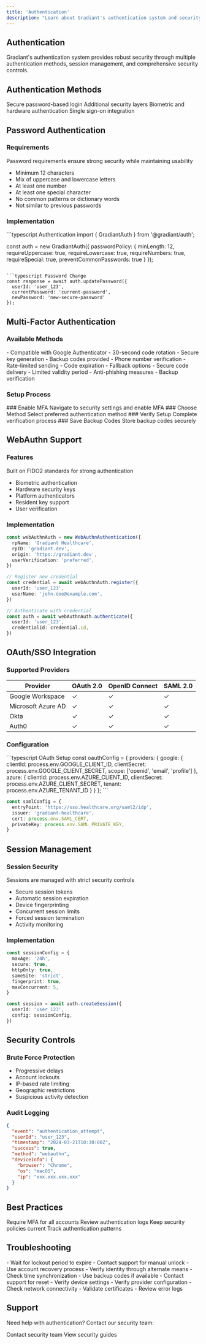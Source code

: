 ```yaml
---
title: 'Authentication'
description: "Learn about Gradiant's authentication system and security features"
---
```


## Authentication

Gradiant's authentication system provides robust security through multiple authentication methods, session management, and comprehensive security controls.

## Authentication Methods

<CardGroup cols={2}>
  <Card
    title="Password Authentication"
    icon="key"
    href="#password-authentication"
  >
    Secure password-based login
  </Card>
  <Card
    title="Multi-Factor Auth"
    icon="shield-check"
    href="#multi-factor-authentication"
  >
    Additional security layers
  </Card>
  <Card title="WebAuthn" icon="fingerprint" href="#webauthn">
    Biometric and hardware authentication
  </Card>
  <Card title="OAuth/SSO" icon="right-to-bracket" href="#oauth-sso">
    Single sign-on integration
  </Card>
</CardGroup>

## Password Authentication

### Requirements

<Info>
  Password requirements ensure strong security while maintaining usability
</Info>

- Minimum 12 characters
- Mix of uppercase and lowercase letters
- At least one number
- At least one special character
- No common patterns or dictionary words
- Not similar to previous passwords

### Implementation

<CodeGroup>
```typescript Authentication
import { GradiantAuth } from '@gradiant/auth';

const auth = new GradiantAuth({
passwordPolicy: {
minLength: 12,
requireUppercase: true,
requireLowercase: true,
requireNumbers: true,
requireSpecial: true,
preventCommonPasswords: true
}
});

````

```typescript Password Change
const response = await auth.updatePassword({
  userId: 'user_123',
  currentPassword: 'current-password',
  newPassword: 'new-secure-password'
});
````

</CodeGroup>

## Multi-Factor Authentication

### Available Methods

<AccordionGroup>
  <Accordion title="Time-based OTP (TOTP)">
    - Compatible with Google Authenticator - 30-second code rotation - Secure
    key generation - Backup codes provided
  </Accordion>
  <Accordion title="SMS Authentication">
    - Phone number verification - Rate-limited sending - Code expiration -
    Fallback options
  </Accordion>
  <Accordion title="Email Authentication">
    - Secure code delivery - Limited validity period - Anti-phishing measures -
    Backup verification
  </Accordion>
</AccordionGroup>

### Setup Process

<Steps>
  ### Enable MFA Navigate to security settings and enable MFA ### Choose Method
  Select preferred authentication method ### Verify Setup Complete verification
  process ### Save Backup Codes Store backup codes securely
</Steps>

## WebAuthn Support

### Features

<Check>Built on FIDO2 standards for strong authentication</Check>

- Biometric authentication
- Hardware security keys
- Platform authenticators
- Resident key support
- User verification

### Implementation

```typescript
const webAuthnAuth = new WebAuthnAuthentication({
  rpName: 'Gradiant Healthcare',
  rpID: 'gradiant.dev',
  origin: 'https://gradiant.dev',
  userVerification: 'preferred',
})

// Register new credential
const credential = await webAuthnAuth.register({
  userId: 'user_123',
  userName: 'john.doe@example.com',
})

// Authenticate with credential
const auth = await webAuthnAuth.authenticate({
  userId: 'user_123',
  credentialId: credential.id,
})
```

## OAuth/SSO Integration

### Supported Providers

| Provider           | OAuth 2.0 | OpenID Connect | SAML 2.0 |
| ------------------ | --------- | -------------- | -------- |
| Google Workspace   | ✓         | ✓              | ✓        |
| Microsoft Azure AD | ✓         | ✓              | ✓        |
| Okta               | ✓         | ✓              | ✓        |
| Auth0              | ✓         | ✓              | ✓        |

### Configuration

<CodeGroup>
```typescript OAuth Setup
const oauthConfig = {
  providers: {
    google: {
      clientId: process.env.GOOGLE_CLIENT_ID,
      clientSecret: process.env.GOOGLE_CLIENT_SECRET,
      scope: ['openid', 'email', 'profile']
    },
    azure: {
      clientId: process.env.AZURE_CLIENT_ID,
      clientSecret: process.env.AZURE_CLIENT_SECRET,
      tenant: process.env.AZURE_TENANT_ID
    }
  }
};
```

```typescript SAML Setup
const samlConfig = {
  entryPoint: 'https://sso.healthcare.org/saml2/idp',
  issuer: 'gradiant-healthcare',
  cert: process.env.SAML_CERT,
  privateKey: process.env.SAML_PRIVATE_KEY,
}
```

</CodeGroup>

## Session Management

### Session Security

<Warning>Sessions are managed with strict security controls</Warning>

- Secure session tokens
- Automatic session expiration
- Device fingerprinting
- Concurrent session limits
- Forced session termination
- Activity monitoring

### Implementation

```typescript
const sessionConfig = {
  maxAge: '24h',
  secure: true,
  httpOnly: true,
  sameSite: 'strict',
  fingerprint: true,
  maxConcurrent: 5,
}

const session = await auth.createSession({
  userId: 'user_123',
  config: sessionConfig,
})
```

## Security Controls

### Brute Force Protection

- Progressive delays
- Account lockouts
- IP-based rate limiting
- Geographic restrictions
- Suspicious activity detection

### Audit Logging

```json
{
  "event": "authentication_attempt",
  "userId": "user_123",
  "timestamp": "2024-03-21T10:30:00Z",
  "success": true,
  "method": "webauthn",
  "deviceInfo": {
    "browser": "Chrome",
    "os": "macOS",
    "ip": "xxx.xxx.xxx.xxx"
  }
}
```

## Best Practices

<CardGroup cols={2}>
  <Card title="Enable MFA" icon="shield-check">
    Require MFA for all accounts
  </Card>
  <Card title="Regular Audits" icon="clipboard-check">
    Review authentication logs
  </Card>
  <Card title="Update Policies" icon="book">
    Keep security policies current
  </Card>
  <Card title="Monitor Activity" icon="chart-line">
    Track authentication patterns
  </Card>
</CardGroup>

## Troubleshooting

<AccordionGroup>
  <Accordion title="Account Lockout">
    - Wait for lockout period to expire - Contact support for manual unlock -
    Use account recovery process - Verify identity through alternate means
  </Accordion>
  <Accordion title="MFA Issues">
    - Check time synchronization - Use backup codes if available - Contact
    support for reset - Verify device settings
  </Accordion>
  <Accordion title="SSO Problems">
    - Verify provider configuration - Check network connectivity - Validate
    certificates - Review error logs
  </Accordion>
</AccordionGroup>

## Support

Need help with authentication? Contact our security team:

<CardGroup cols={2}>
  <Card
    title="Security Support"
    icon="headset"
    href="mailto:security@gradiant.dev"
  >
    Contact security team
  </Card>
  <Card title="Documentation" icon="book" href="/security/docs">
    View security guides
  </Card>
</CardGroup>
